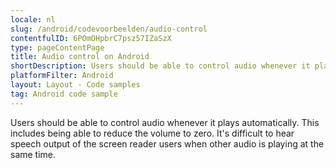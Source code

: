 ```yaml
---
locale: nl
slug: /android/codevoorbeelden/audio-control
contentfulID: 6POmOHpbrC7psz57IZaSzX
type: pageContentPage
title: Audio control on Android
shortDescription: Users should be able to control audio whenever it plays automatically.
platformFilter: Android
layout: Layout - Code samples
tag: Android code sample
---
```


Users should be able to control audio whenever it plays automatically. This includes being able to reduce the volume to zero. It's difficult to hear speech output of the screen reader users when other audio is playing at the same time.

<CodeSample id="media-audio-control" locale="nl" platform="android"/>